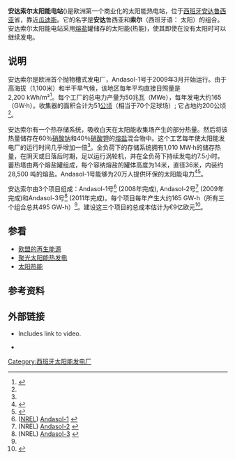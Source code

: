 {{Infobox power station 
| name               = 安达索尔太阳能电站<br />(Andasol Solar Power Station)
| official_name      = 
| image              = 12-05-08 AS1.JPG
| image_size         = 
| image_caption      = 安达索尔(Andasol)太阳能电站
| image_alt          = 
| location_map       = Spain
| location_map_width = 
| location_map_text  = 安达索尔太阳能电站在西班牙的位置
|lat_d   = 37
|lat_m   = 13
|lat_s   = 42.70
|lat_NS  = N
|long_d  = 3
|long_m  = 4
|long_s  = 6.73
|long_EW = W
| coordinates_type   = region:ES-GR_type:landmark
| coordinates_display= inline,title
| coordinates_ref    = 
| country            = [[西班牙|西班牙]]
| location           = [[格拉納達省|格拉納達省]], [[瓜迪斯|瓜迪斯]]附近
| status             = O
| construction_began = 
| commissioned       = 2009
| licence_expires    = 
| decommissioned     = 
| cost               = 
| owner              = [[ACS集團|ACS集團]] (安达索尔 1&2)<br/>Stadtwerke München<br/>MAN Ferrostaal<br/>RWE Innogy
| operator           = 
| developer          = 
| constructor        = 
| solar_farm_type    = [[聚光太阳能热发电|聚光太阳能热发电]](CSP)
| csp_technology     = P
| csp_units          = 
| heliostats         = 
| thermal_power_solar= 
| cpvt               = 
| turbine_manu_csp   = 
| land_area          = 
| solar_site_area     = {{convert|600|ha|acre|0}}
| solar_site_resource = 2,136 kWh/m<sup>2</sup>/yr<ref name=andsl1/>
| ps_electrical_capacity= 150
| ps_electrical_cap_fac= 0.41<ref>{{Cite web |url=http://blog.cleantechies.com/2011/03/15/baseload-247-solar-is-here/ |title=Baseload (24/7) Solar is here! |access-date=2014-02-02 |archive-date=2012-10-25 |archive-url=https://web.archive.org/web/20121025005119/http://blog.cleantechies.com/2011/03/15/baseload-247-solar-is-here/ |dead-url=yes }}</ref>
| ps_storage_hours    = 7.5 小时
| installed_capacity = 150
| max_planned_cap    = 
| ps_annual_generation= 495 GWh<ref name="AR2012">{{Cite web |url=http://www.swm.de/dms/swm/dokumente/unternehmen/swm/geschaeftsbericht-2012.pdf |title=Annual report of Stadtwerke München, page 16 |access-date=2014-02-02 |archive-date=2013-11-27 |archive-url=https://web.archive.org/web/20131127025449/http://www.swm.de/dms/swm/dokumente/unternehmen/swm/geschaeftsbericht-2012.pdf |dead-url=yes }}</ref>
| net_generation     = 
| website            = 
| as_of              = 
| extra              = 
}}

'''安达索尔太阳能电站'''({{lang-en|Andasol Solar Power Station}})是欧洲第一个商业化的{{link-en|拋物線槽型|Parabolic trough}}太阳能热电站，位于[[西班牙|西班牙]][[安达鲁西亚|安达鲁西亚]]省，靠近[[瓜迪斯|瓜迪斯]]。它的名字是'''安达'''鲁西亚和'''索尔'''（西班牙语： 太阳）的组合。安达索尔太阳能电站采用[[熔盐|熔盐]]罐储存的太阳能(热能)，使其即使在​​没有太阳时可以继续发电。

==说明==
安达索尔是欧洲首个抛物槽式发电厂，Andasol-1号于2009年3月开始运行。由于高海拔（1,100米）和半干旱气候，该地区每年平均直接日照量是2,200 kWh/m²<ref name="flagsol">{{cite web 
 |url=http://www.flagsol.com/andasol_project_RD.htm 
 |title=AndaSol — EU Project 
 |publisher=FLAGSOL GmbH 
 |accessdate=2009-03-30 
 |archiveurl=https://web.archive.org/web/20090410235441/http://www.flagsol.com/andasol_project_RD.htm 
 |archivedate=2009-04-10 
 |deadurl=yes 
 |df= 
 }}</ref>。每个工厂的总电力产量为50兆瓦（MWe），每年发电大约165（GW·h）。收集器的面积合计为51[[公顷|公顷]]（相当于70个足球场）; 它占地约200公顷<ref name="flagsol"/>。

安达索尔有一个热存储系统，吸收白天在太阳能收集场产生的部分热量。然后将该热量储存在60％[[硝酸钠|硝酸钠]]和40％[[硝酸钾|硝酸钾]]的[[熔盐|熔盐]]混合物中。这个工艺每年使太阳能发电厂的运行时间几乎增加一倍<ref name=renewable061108/>。全负荷下的存储系统拥有1,010 MW·h的储存热量，在阴天或日落后时期，足以运行涡轮机，并在全负荷下持续发电约7.5小时。蓄热塔由两个熔盐罐组成，每个容纳熔盐的罐体高度为14米，直径36米，内装约28,500 吨的熔盐。Andasol-1号能够为20万人提供环保的太阳能电力<ref name=renewable061108>{{cite news
 | url= http://www.renewableenergyworld.com/rea/news/article/2008/11/andasol-1-goes-into-operation-54019
 | title= Andasol 1 Goes Into Operation
 | date= 2008-11-06
 | publisher= RenewableEnergyWorld.com
 | accessdate= 2009-02-21
 | archive-date= 2014-02-21
 | archive-url= https://web.archive.org/web/20140221172301/http://www.renewableenergyworld.com/rea/news/article/2008/11/andasol-1-goes-into-operation-54019
 | dead-url= no
 }}</ref><ref name=an>{{cite paper
 |url         = http://www.solarmillennium.de/upload/Download/Technologie/eng/Andasol1-3engl.pdf
 |title       = Andasol: The World's Largest Solar Thermal Power Plant Project Development in Andalucia (Spain)
 |format      = PDF
 |publisher   = [[Solar_Millennium|Solar Millennium]]
 |accessdate  = 2009-02-21
 |archiveurl  = https://web.archive.org/web/20090222183058/http://www.solarmillennium.de/upload/Download/Technologie/eng/Andasol1-3engl.pdf
 |archivedate = 2009-02-22
 |deadurl     = yes
 |journal     = 
}}</ref>。

安达索尔由3个项目组成：Andasol-1号<ref name=andsl1>([[NREL|NREL]]) [http://www.nrel.gov/csp/solarpaces/project_detail.cfm/projectID=3 Andasol-1] {{Wayback|url=http://www.nrel.gov/csp/solarpaces/project_detail.cfm/projectID=3 |date=20170701074724 }}</ref> (2008年完成), Andasol-2号<ref name=andsl2>(NREL) [http://www.nrel.gov/csp/solarpaces/project_detail.cfm/projectID=4 Andasol-2] {{Wayback|url=http://www.nrel.gov/csp/solarpaces/project_detail.cfm/projectID=4 |date=20170705041813 }}</ref> (2009年完成)和Andasol-3号<ref name=andsl3>(NREL) [http://www.nrel.gov/csp/solarpaces/project_detail.cfm/projectID=117 Andasol-3] {{Wayback|url=http://www.nrel.gov/csp/solarpaces/project_detail.cfm/projectID=117 |date=20170705060737 }}</ref> (2011年完成)。每个项目每年产生大约165 GW-h（所有三个组合总共495 GW-h）<ref name="AR2012"/>。建设这三个项目的总成本估计为€9亿欧元<ref>{{Cite web |url=http://www.power-technology.com/projects/andasolsolarpower/ |title=存档副本 |access-date=2017-06-09 |archive-date=2020-10-21 |archive-url=https://web.archive.org/web/20201021020332/https://www.power-technology.com/projects/andasolsolarpower/ |dead-url=no }}{{Unreliable source?|reason=domain on WP:BLACKLIST|date=June 2016}}</ref>。

==参看==
* [[欧盟的再生能源|欧盟的再生能源]]
* [[聚光太阳能热发电|聚光太阳能热发电]]
* [[太阳热能|太阳热能]]

==参考资料==
{{reflist}}

==外部链接==
*{{En}} {{cite web
 |url         = http://www.solarmillennium.de/Technologie/Referenzprojekte/Andasol/Die_Andasol_Kraftwerke_entstehen_,lang2,109,155.html
 |title       = The Construction of the Andasol Power Plants
 |date        = 
 |year        = 
 |month       = 
 |publisher   = Solar Millennium AG
 |accessdate  = 2009-02-21
 |archiveurl  = https://web.archive.org/web/20090306204223/http://www.solarmillennium.de/Technologie/Referenzprojekte/Andasol/Die_Andasol_Kraftwerke_entstehen_,lang2,109,155.html
 |archivedate = 2009-03-06
 |deadurl     = yes
}} Includes link to video.
*{{En}} {{cite web
 |url         = http://www.nrel.gov/csp/troughnet/pdfs/2007/martin_andasol_pictures_storage.pdf
 |title       = Andasol 1 & 2
 |date        = 8 March 2007
 |format      = PDF
 |work        = NREL Trough Technology Workshop
 |publisher   = SENER Ingenieríay Sistemas, S.A.; U.S. [[National_Renewable_Energy_Laboratory|National Renewable Energy Laboratory]] (NREL)
 |accessdate  = 2009-02-21
 |archiveurl  = https://web.archive.org/web/20090205235753/http://www.nrel.gov/csp/troughnet/pdfs/2007/martin_andasol_pictures_storage.pdf
 |archivedate = 2009-02-05
 |deadurl     = yes
}}

[[Category:西班牙太阳能发电厂|Category:西班牙太阳能发电厂]]